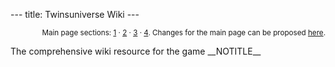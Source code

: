 ---
title: Twinsuniverse Wiki
---

<!-- This is a responsive front page design that adapts to the available width 
     of the browser by showing content in 1, 2, or 3 columns.

     This is done by dividing the main content of the page into four numbered sections.
     When the window is narrow, as on low-res displays, the content is displayed in a
     single column in order: 1, 2, 3, 4

     When the window is medium, as on medium-res displays, there are two columns.
     Section 1 and 2 are on top with 1 on the left and 2 on the right. 
     Sections 3 and 4 are on the bottom with 4 at the left and 3 at the right.

     When the window is wide, as on high-res displays, there are three columns.
     Sections 1 and 4 take up the left column, with section 1 on top.
     Section 2 takes up the middle column.
     Section 3 takes up the right column.

     Or, visually...
       Narrow        Medium         Wide
        |1|          |1| |2|        |1| | | | |
        |2|          |4| |3|        | | |2| |3|
        |3|                         |4| | | | |
        |4|
-->
<div id="mf-home" class="fpmain">

<div class="fpsection1"><!-- BEGIN SECTION 1 -->
{{:{{SITENAME}}/Section 1}}
</div><!--END SECTION 1-->

<div class="fpmidsections"><!--BEGIN LAYOUT WRAPPER FOR SECTIONS 2 and 3-->

<div class="fpsection2"><!-- BEGIN SECTION 2 -->
{{:{{SITENAME}}/Section 2}}
</div><!--END SECTION 2-->

<div class="fpsection3"><!-- BEGIN SECTION 3 -->
{{:{{SITENAME}}/Section 3}}
</div><!--END SECTION 3-->

</div><!--END LAYOUT WRAPPER FOR SECTIONS 2 and 3 -->

<div class="fpsection4"><!-- BEGIN SECTION 4 -->
{{:{{SITENAME}}/Section 4}}
</div><!--END SECTION 4-->

</div>

<div class="nomobile" style="text-align: right;"><small>Main page sections: [[/Section 1|1]] &#183; [[/Section 2|2]] &#183; [[/Section 3|3]] &#183; [[/Section 4|4]]. Changes for the main page can be proposed [[Talk:{{SITENAME}}|here]]. </small></div>

<metadesc>The comprehensive wiki resource for the game</metadesc>
__NOTITLE__
[[Category:{{SITENAME}}| ]]